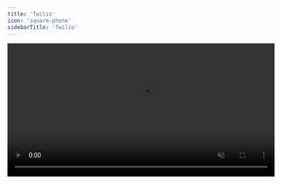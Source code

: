 ```yaml
---
title: 'Twilio'
icon: 'square-phone'
sidebarTitle: 'Twilio'
---
```



<div style={{ display: 'flex', justifyContent: 'center', margin: '2rem 0' }}>
  <div className="https://lindyfiles.nyc3.cdn.digitaloceanspaces.com/triggers.mp4">
    <video
      src="/videos/triggers.mp4"
      width="600"
      autoPlay
      muted
      loop
      playsInline
      style={{ display: 'block', width: '100%' }}
    />
  </div>
</div>